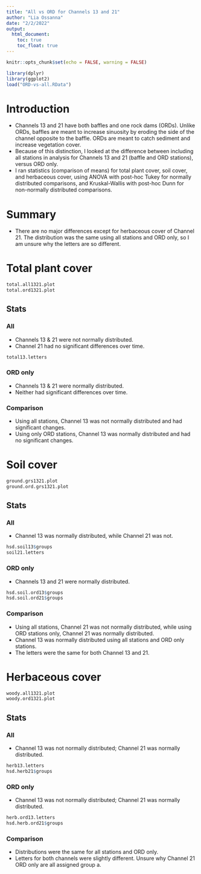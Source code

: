 ```yaml
---
title: "All vs ORD for Channels 13 and 21"
author: "Lia Ossanna"
date: "2/2/2022"
output: 
  html_document:
    toc: true
    toc_float: true
---
```


```r
knitr::opts_chunk$set(echo = FALSE, warning = FALSE)

library(dplyr)
library(ggplot2)
load("ORD-vs-all.RData")
```

# Introduction
- Channels 13 and 21 have both baffles and one rock dams (ORDs). Unlike ORDs, baffles are meant to increase sinuosity by eroding the side of the channel opposite to the baffle. ORDs are meant to catch sediment and increase vegetation cover.
- Because of this distinction, I looked at the difference between including all stations in analysis for Channels 13 and 21 (baffle and ORD stations), versus ORD only. 
- I ran statistics (comparison of means) for total plant cover, soil cover, and herbaceous cover, using ANOVA with post-hoc Tukey for normally distributed comparisons, and Kruskal-Wallis with post-hoc Dunn for non-normally distributed comparisons.

# Summary
- There are no major differences except for herbaceous cover of Channel 21. The distribution was the same using all stations and ORD only, so I am unsure why the letters are so different.

# Total plant cover
```r
total.all1321.plot
total.ord1321.plot
```

## Stats
### All
- Channels 13 & 21 were not normally distributed.
- Channel 21 had no significant differences over time.
```r
total13.letters
```

### ORD only
- Channels 13 & 21 were normally distributed.
- Neither had significant differences over time.

### Comparison
- Using all stations, Channel 13 was not normally distributed and had significant changes.
- Using only ORD stations, Channel 13 was normally distributed and had no significant changes.

# Soil cover
```r
ground.grs1321.plot
ground.ord.grs1321.plot
```

## Stats
### All
- Channel 13 was normally distributed, while Channel 21 was not.
```r
hsd.soil13$groups
soil21.letters
```

### ORD only
- Channels 13 and 21 were normally distributed.
```r
hsd.soil.ord13$groups
hsd.soil.ord21$groups
```

### Comparison
- Using all stations, Channel 21 was not normally distributed, while using ORD stations only, Channel 21 was normally distributed.
- Channel 13 was normally distributed using all stations and ORD only stations.
- The letters were the same for both Channel 13 and 21.

# Herbaceous cover
```r
woody.all1321.plot
woody.ord1321.plot
```

## Stats
### All
- Channel 13 was not normally distributed; Channel 21 was normally distributed.
```r
herb13.letters
hsd.herb21$groups
```

### ORD only
- Channel 13 was not normally distributed; Channel 21 was normally distributed.
```r
herb.ord13.letters
hsd.herb.ord21$groups
```

### Comparison
- Distributions were the same for all stations and ORD only.
- Letters for both channels were slightly different. Unsure why Channel 21 ORD only are all assigned group a.
